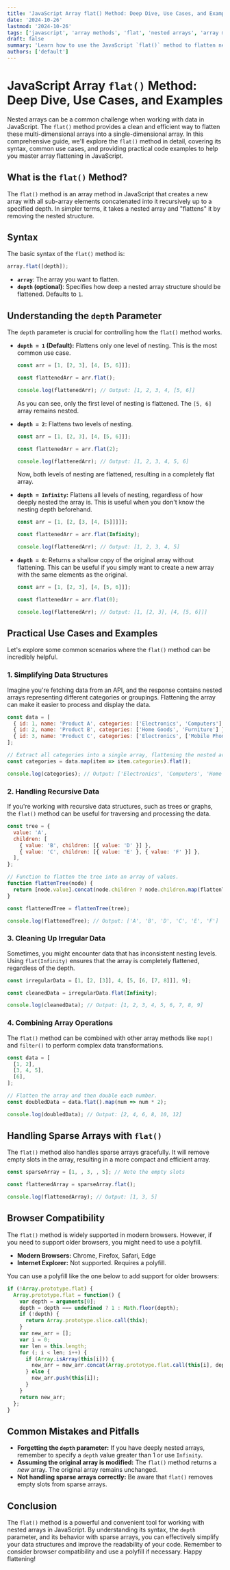 ```yaml
---
title: 'JavaScript Array flat() Method: Deep Dive, Use Cases, and Examples'
date: '2024-10-26'
lastmod: '2024-10-26'
tags: ['javascript', 'array methods', 'flat', 'nested arrays', 'array manipulation', 'coding tutorials']
draft: false
summary: 'Learn how to use the JavaScript `flat()` method to flatten nested arrays. This comprehensive guide covers its syntax, practical use cases, depth control, and provides code examples to help you master array flattening in JavaScript.'
authors: ['default']
---
```


# JavaScript Array `flat()` Method: Deep Dive, Use Cases, and Examples

Nested arrays can be a common challenge when working with data in JavaScript.  The `flat()` method provides a clean and efficient way to flatten these multi-dimensional arrays into a single-dimensional array. In this comprehensive guide, we'll explore the `flat()` method in detail, covering its syntax, common use cases, and providing practical code examples to help you master array flattening in JavaScript.

## What is the `flat()` Method?

The `flat()` method is an array method in JavaScript that creates a new array with all sub-array elements concatenated into it recursively up to a specified depth.  In simpler terms, it takes a nested array and "flattens" it by removing the nested structure.

## Syntax

The basic syntax of the `flat()` method is:

```javascript
array.flat([depth]);
```

*   **`array`**: The array you want to flatten.
*   **`depth` (optional)**:  Specifies how deep a nested array structure should be flattened. Defaults to `1`.

## Understanding the `depth` Parameter

The `depth` parameter is crucial for controlling how the `flat()` method works.

*   **`depth = 1` (Default):**  Flattens only one level of nesting.  This is the most common use case.

    ```javascript
    const arr = [1, [2, 3], [4, [5, 6]]];

    const flattenedArr = arr.flat();

    console.log(flattenedArr); // Output: [1, 2, 3, 4, [5, 6]]
    ```

    As you can see, only the first level of nesting is flattened. The `[5, 6]` array remains nested.

*   **`depth = 2`:** Flattens two levels of nesting.

    ```javascript
    const arr = [1, [2, 3], [4, [5, 6]]];

    const flattenedArr = arr.flat(2);

    console.log(flattenedArr); // Output: [1, 2, 3, 4, 5, 6]
    ```

    Now, both levels of nesting are flattened, resulting in a completely flat array.

*   **`depth = Infinity`:** Flattens all levels of nesting, regardless of how deeply nested the array is. This is useful when you don't know the nesting depth beforehand.

    ```javascript
    const arr = [1, [2, [3, [4, [5]]]]];

    const flattenedArr = arr.flat(Infinity);

    console.log(flattenedArr); // Output: [1, 2, 3, 4, 5]
    ```

*   **`depth = 0`:**  Returns a shallow copy of the original array without flattening.  This can be useful if you simply want to create a new array with the same elements as the original.

    ```javascript
    const arr = [1, [2, 3], [4, [5, 6]]];

    const flattenedArr = arr.flat(0);

    console.log(flattenedArr); // Output: [1, [2, 3], [4, [5, 6]]]
    ```

## Practical Use Cases and Examples

Let's explore some common scenarios where the `flat()` method can be incredibly helpful.

### 1. Simplifying Data Structures

Imagine you're fetching data from an API, and the response contains nested arrays representing different categories or groupings.  Flattening the array can make it easier to process and display the data.

```javascript
const data = [
  { id: 1, name: 'Product A', categories: ['Electronics', 'Computers'] },
  { id: 2, name: 'Product B', categories: ['Home Goods', 'Furniture'] },
  { id: 3, name: 'Product C', categories: ['Electronics', ['Mobile Phones', 'Smartphones']] },
];

// Extract all categories into a single array, flattening the nested array for Product C.
const categories = data.map(item => item.categories).flat();

console.log(categories); // Output: ['Electronics', 'Computers', 'Home Goods', 'Furniture', 'Electronics', 'Mobile Phones', 'Smartphones']
```

### 2. Handling Recursive Data

If you're working with recursive data structures, such as trees or graphs, the `flat()` method can be useful for traversing and processing the data.

```javascript
const tree = {
  value: 'A',
  children: [
    { value: 'B', children: [{ value: 'D' }] },
    { value: 'C', children: [{ value: 'E' }, { value: 'F' }] },
  ],
};

// Function to flatten the tree into an array of values.
function flattenTree(node) {
  return [node.value].concat(node.children ? node.children.map(flattenTree).flat() : []);
}

const flattenedTree = flattenTree(tree);

console.log(flattenedTree); // Output: ['A', 'B', 'D', 'C', 'E', 'F']
```

### 3. Cleaning Up Irregular Data

Sometimes, you might encounter data that has inconsistent nesting levels.  Using `flat(Infinity)` ensures that the array is completely flattened, regardless of the depth.

```javascript
const irregularData = [1, [2, [3]], 4, [5, [6, [7, 8]]], 9];

const cleanedData = irregularData.flat(Infinity);

console.log(cleanedData); // Output: [1, 2, 3, 4, 5, 6, 7, 8, 9]
```

### 4. Combining Array Operations

The `flat()` method can be combined with other array methods like `map()` and `filter()` to perform complex data transformations.

```javascript
const data = [
  [1, 2],
  [3, 4, 5],
  [6],
];

// Flatten the array and then double each number.
const doubledData = data.flat().map(num => num * 2);

console.log(doubledData); // Output: [2, 4, 6, 8, 10, 12]
```

## Handling Sparse Arrays with `flat()`

The `flat()` method also handles sparse arrays gracefully.  It will remove empty slots in the array, resulting in a more compact and efficient array.

```javascript
const sparseArray = [1, , 3, , 5]; // Note the empty slots

const flattenedArray = sparseArray.flat();

console.log(flattenedArray); // Output: [1, 3, 5]
```

## Browser Compatibility

The `flat()` method is widely supported in modern browsers. However, if you need to support older browsers, you might need to use a polyfill.

*   **Modern Browsers:** Chrome, Firefox, Safari, Edge
*   **Internet Explorer:** Not supported. Requires a polyfill.

You can use a polyfill like the one below to add support for older browsers:

```javascript
if (!Array.prototype.flat) {
  Array.prototype.flat = function() {
    var depth = arguments[0];
    depth = depth === undefined ? 1 : Math.floor(depth);
    if (!depth) {
      return Array.prototype.slice.call(this);
    }
    var new_arr = [];
    var i = 0;
    var len = this.length;
    for (; i < len; i++) {
      if (Array.isArray(this[i])) {
        new_arr = new_arr.concat(Array.prototype.flat.call(this[i], depth - 1));
      } else {
        new_arr.push(this[i]);
      }
    }
    return new_arr;
  };
}
```

## Common Mistakes and Pitfalls

*   **Forgetting the `depth` parameter:** If you have deeply nested arrays, remember to specify a `depth` value greater than 1 or use `Infinity`.
*   **Assuming the original array is modified:** The `flat()` method returns a *new* array. The original array remains unchanged.
*   **Not handling sparse arrays correctly:** Be aware that `flat()` removes empty slots from sparse arrays.

## Conclusion

The `flat()` method is a powerful and convenient tool for working with nested arrays in JavaScript. By understanding its syntax, the `depth` parameter, and its behavior with sparse arrays, you can effectively simplify your data structures and improve the readability of your code. Remember to consider browser compatibility and use a polyfill if necessary.  Happy flattening!